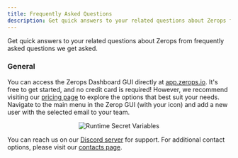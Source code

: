 ```yaml
---
title: Frequently Asked Questions
description: Get quick answers to your related questions about Zerops from frequently asked questions by people.
---
```



Get quick answers to your related questions about Zerops from frequently asked questions we get asked.

### General

<FAQ>
  <FAQItem question="Where can I find the Zerops Dashboard GUI?">
    You can access the Zerops Dashboard GUI directly at <a href="https://app.zerops.io">app.zerops.io</a>.
  </FAQItem>
  <FAQItem question="How much does it cost to get started?">
    It's free to get started, and no credit card is required! However, we
    recommend visiting our <a href="https://zerops.io/#pricing">pricing page</a> to explore the options that best suit your needs.
  </FAQItem>
  <FAQItem question="How do I change my email?">
    Navigate to the main menu in the Zerop GUI (with your icon) and add a new user with the selected email to your team.
    <p align="center">
        <Image
        lightImage="/img/screenshots/add_user.png"
        darkImage="/img/screenshots/add_user.png"
        alt="Runtime Secret Variables"
        />
    </p>
  </FAQItem>
  <FAQItem question="I have more questions. Where can I reach out to get help?">
    You can reach us on our <a href="https://docs.zerops.io/discord" target="_blank">Discord server</a> for support. For additional contact options, please visit our <a href="http://localhost:3001/help/contacts">contacts page</a>.
  </FAQItem>
</FAQ>
